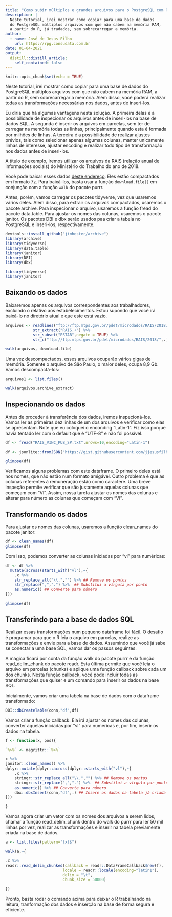 ```yaml
---
title: "Como subir múltiplos e grandes arquivos para o PostgreSQL com R"
description: |
  Neste tutorial, irei mostrar como copiar para uma base de dados
  do PostgreSQL múltiplos arquivos com que não cabem na memória RAM,
  a partir do R, já tradados, sem sobrecarregar a memória. 
author:
  - name: José de Jesus Filho
    url: https://rpg.consudata.com.br
date: 01-04-2021
output:
  distill::distill_article:
    self_contained: false
---
```


```r
knitr::opts_chunk$set(echo = TRUE)
```

Neste tutorial, irei mostrar como copiar para uma base de dados do PostgreSQL múltiplos arquivos com que não cabem na memória RAM, a partir do R, sem sobrecarregar a memória. Além disso, você poderá realizar todas as transformações necessárias nos dados, antes de inseri-los. 

Eu diria que há algumas vantagens nesta solução. A primeira delas é a possibilidade de inspecionar os arquivos antes de inseri-los na base de dados SQL. A segunda é  inserir os arquivos em parcelas, sem ter de carregar na memória todas as linhas, principalmente quando esta é formada por milhões de linhas. A terceira é a possibilidade de realizar ajustes prévios, tais como selecionar apenas algumas colunas, manter unicamente linhas de interesse, ajustar encoding e  realizar todo tipo de transformação nos dados antes de inseri-los.

A título de exemplo, iremos utilizar os arquivos da RAIS (relação anual de informações sociais) do Ministério do Trabalho do ano de 2018.

Você pode baixar esses dados [deste endereço](ftp://ftp.mtps.gov.br/pdet/microdados/RAIS/2018/). Eles estão compactados em formato 7z. Para baixá-los, basta usar a função `download.file()` em conjunção com a função `walk` do pacote purrr.

Antes, porém, vamos carregar os pacotes tidyverse, vez que usaremos vários deles. Além disso, para extrair os arquivos compactados, usaremos o pacote archive. Para inspecionar o arquivo, usaremos a função fread do pacote data.table. Para ajustar os nomes das colunas, usaremos o pacote janitor. Os pacotes DBI e dbx serão usados paa criar a tabela no PostgreSQL e inseri-los, respectivamente.

```r
devtools::install_github("jimhester/archive")
library(archive)
library(tidyverse)
library(data.table)
library(janitor)
library(DBI)
library(dbx)
```
```r
library(tidyverse)
library(janitor)
```

## Baixando os dados

Baixaremos apenas os arquivos correspondentes aos trabalhadores, excluindo o relativo aos estabelecimentos. Estou supondo que você irá baixá-lo no diretório atual e que este está vazio.

```r
arquivos <- readlines("ftp://ftp.mtps.gov.br/pdet/microdados/RAIS/2018/") %>% 
            str_extract("RAIS.+") %>% 
            str_subset("ESTAB",negate = TRUE) %>% 
            str_c("ftp://ftp.mtps.gov.br/pdet/microdados/RAIS/2018/",.)

walk(arquivos, download.file)
```
Uma vez descompactados, esses arquivos ocuparão vários gigas de memória. Somente o arquivo de São Paulo, o maior deles, ocupa 8,9 Gb. Vamos descompactá-los:

```r
arquivos1 <- list.files()

walk(arquivos,archive_extract)

```

## Inspecionando os dados

Antes de proceder à transferência dos dados, iremos inspecioná-los. Vamos ler as primeiras dez linhas de um dos arquivos e verificar como elas se apresentam. Note que eu coloquei o enconding "Latin-1". Fiz isso porque havia tentado ler com o default que é "UTF-8" e não foi possível.

```r
df <- fread("RAIS_VINC_PUB_SP.txt",nrows=10,encoding="Latin-1")
```


```r
df <- jsonlite::fromJSON("https://gist.githubusercontent.com/jjesusfilho/a6aa173df6fa497ec0471ea3bd38c8da/raw/06639d0d4aaf325e983a644422c97cbc9be65473/rais.json")
```

```r
glimpse(df)
```

Verificamos alguns problemas com este dataframe. O primeiro deles está nos nomes, que não estão num formato amigável. Outro problema é que as colunas referentes à remuneração estão como caractere. Uma breve inspeção permite verificar que são justamente aquelas colunas que começam com "Vl". Assim, nossa tarefa ajustar os nomes das colunas e alterar para número as colunas que começam com "Vl". 

## Transformando os dados
Para ajustar os nomes das colunas, usaremos a função clean_names do pacote janitor:

```r
df <- clean_names(df)
glimpse(df)
```

Com isso, podemos converter as colunas iniciadas por "vl" para numéricas:

```r
df <- df %>% 
  mutate(across(starts_with("vl"),~{
    .x %>% 
    str_replace_all("\\.","") %>% ## Remove os pontos
    str_replace(",",".") %>%  ## Substitui a vírgula por ponto
    as.numeric() ## Converte para número
}))

glimpse(df)
```

## Transferindo para a base de dados SQL

Realizar essas transformações num pequeno dataframe foi fácil. O desafio é programar para que o R leia o arquivo em parcelas, realize as transformações e envie para a base de dados. Assumindo que você já sabe se conectar a uma base SQL, vamos dar os passos seguintes.

A mágica ficará por conta da função walk do pacote purrr e da função read_delim_chunk do pacote readr. Esta última permite que você leia o arquivo em parcelas (chunks) e aplique uma função callback sobre cada um dos chunks. Nesta função callback, você pode incluir todas as transformações que quiser e um comando para inserir os dados na base SQL.

Inicialmente, vamos criar uma tabela na base de dados com o dataframe transformado:

```r
DBI::dbCreateTable(conn,"df",df)
```

Vamos criar a função callback. Ela irá ajustar os nomes das colunas, converter aquelas iniciadas por "vl" para numéricas e, por fim, inserir os dados na tabela.

```r
f <- function(x, pos){

`%>%` <- magrittr::`%>%`  

x %>% 
janitor::clean_names() %>% 
dplyr::mutate(dplyr::across(dplyr::starts_with("vl"),~{
    .x %>% 
    stringr::str_replace_all("\\.","") %>% ## Remove os pontos
    stringr::str_replace(",",".") %>%  ## Substitui a vírgula por ponto
    as.numeric() %>% ## Converte para número
    dbx::dbxInsert(conn,"df",.) ## Insere os dados na tabela já criada
}))

}

```

Vamos agora criar um vetor com os nomes dos arquivos a serem lidos, chamar a função read_delim_chunk dentro do walk do purrr para ler 50 mil linhas por vez, realizar as transformações e inserir na tabela previamente criada na base de dados.


```r
a <- list.files(pattern="txt$")

walk(a,~{

.x %>% 
readr::read_delim_chunked(callback = readr::DataFrameCallback$new(f),
                         locale = readr::locale(encoding="latin1"),
                         delim = "\t",
                         chunk_size = 50000)

})

```

Pronto, basta rodar o comando acima para deixar o R trabalhando na leitura, tranformação dos dados e inserção na base de forma segura  e eficiente.
